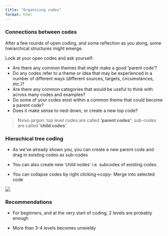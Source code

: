 ```yaml
---
title: "Organising codes"
format: html
---
```




### Connections between codes 

After a few rounds of open coding, and some reflection as you along, some hierarchical structures might emerge. 

Look at your open codes and ask yourself: 

  + Are there any common themes that might make a good ‘parent code’? 
  + Do any codes refer to a theme or idea that may be experienced in a number of different   ways (different sources, targets, circumstances, etc.)?
  + Are there any common categories that would be useful to think with across many codes and examples? 
  + Do some of your codes exist within a common theme that could become a parent code? 
  + Does it make sense to nest down, or create a new top code?
  
  
> Nvivo jargon: top level codes are called **'parent codes'**; sub-codes are called **'child codes'**. 
  
### Hierachical tree coding

- As we've already shown you, you can create a new parent code and drag in existing codes as sub-codes

- You can also create new 'child nodes' i.e. subcodes of existing codes. 

- You can collapse codes by right clicking->copy- Merge into selected code 


![](images/Hierarchiacl tree coding-1.png)

### Recommendations 

- For beginners, and at the very start of coding, 2 levels are probably enough

- More than 3-4 levels becomes unwieldy 








